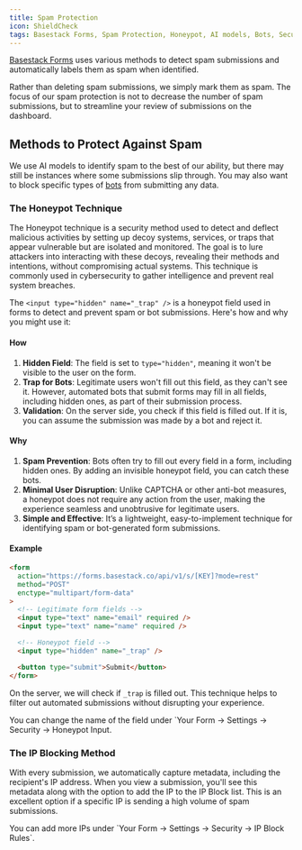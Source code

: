 ```yaml
---
title: Spam Protection
icon: ShieldCheck
tags: Basestack Forms, Spam Protection, Honeypot, AI models, Bots, Security, Form submission, IP blocking, Form Security, "2025", Developer tools
---
```


[Basestack Forms](https://forms.basestack.co) uses various methods to detect spam submissions and automatically labels them as spam when identified.

<Callout type="info">
  Rather than deleting spam submissions, we simply mark them as spam. The focus
  of our spam protection is not to decrease the number of spam submissions, but
  to streamline your review of submissions on the dashboard.
</Callout>

## Methods to Protect Against Spam

We use AI models to identify spam to the best of our ability, but there may still be instances where some submissions slip through. You may also want to block specific types of [bots](https://en.wikipedia.org/wiki/Internet_bot?ref=basestack.co) from submitting any data.

### The Honeypot Technique

The Honeypot technique is a security method used to detect and deflect malicious activities by setting up decoy systems, services, or traps that appear vulnerable but are isolated and monitored. The goal is to lure attackers into interacting with these decoys, revealing their methods and intentions, without compromising actual systems. This technique is commonly used in cybersecurity to gather intelligence and prevent real system breaches.

The `<input type="hidden" name="_trap" />` is a honeypot field used in forms to detect and prevent spam or bot submissions. Here's how and why you might use it:

#### How

1. **Hidden Field**: The field is set to `type="hidden"`, meaning it won't be visible to the user on the form.
2. **Trap for Bots**: Legitimate users won't fill out this field, as they can't see it. However, automated bots that submit forms may fill in all fields, including hidden ones, as part of their submission process.
3. **Validation**: On the server side, you check if this field is filled out. If it is, you can assume the submission was made by a bot and reject it.

#### Why

1. **Spam Prevention**: Bots often try to fill out every field in a form, including hidden ones. By adding an invisible honeypot field, you can catch these bots.
2. **Minimal User Disruption**: Unlike CAPTCHA or other anti-bot measures, a honeypot does not require any action from the user, making the experience seamless and unobtrusive for legitimate users.
3. **Simple and Effective**: It’s a lightweight, easy-to-implement technique for identifying spam or bot-generated form submissions.

#### Example

```html copy title="form.html"
<form
  action="https://forms.basestack.co/api/v1/s/[KEY]?mode=rest"
  method="POST"
  enctype="multipart/form-data"
>
  <!-- Legitimate form fields -->
  <input type="text" name="email" required />
  <input type="text" name="name" required />

  <!-- Honeypot field -->
  <input type="hidden" name="_trap" />

  <button type="submit">Submit</button>
</form>
```

On the server, we will check if `_trap` is filled out. This technique helps to filter out automated submissions without disrupting your experience.

<Callout type="info">
  You can change the name of the field under `Your Form -> Settings -> Security
  -> Honeypot Input.
</Callout>

### The IP Blocking Method

With every submission, we automatically capture metadata, including the recipient's IP address. When you view a submission, you'll see this metadata along with the option to add the IP to the IP Block list. This is an excellent option if a specific IP is sending a high volume of spam submissions.

<Callout type="info">
  You can add more IPs under `Your Form -> Settings -> Security -> IP Block
  Rules`.
</Callout>

